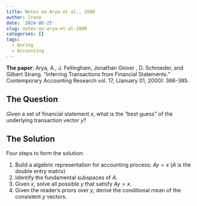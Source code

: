 ```yaml
---
title: Notes on Arya et al., 2000
author: Irene
date: '2024-06-25'
slug: notes-on-arya-et-al-2000
categories: []
tags:
  - Boring
  - Accounting
---
```



**The paper**:  Arya, A., J. Fellingham, Jonathan Glover , D. Schroeder, and Gilbert Strang. “Inferring Transactions from Financial Statements.” Contemporary Accounting Research vol. 17, (January 01, 2000): 366-385.


## The Question

Given a set of financial statement $x$, what is the "best guess" of the underlying transaction vector $y$?

## The Solution

Four steps to form the solution:

1. Build a algebric representation for accounting process: $Ay=x$ ($A$ is the double entry matrix)
2. Identify the fundamental subspaces of $A$.
3. Given $x$, solve all possible $y$ that satisfy $Ay=x$.
4. Given the reader’s priors over $y$, derive the conditional mean of the consistent $y$ vectors.

